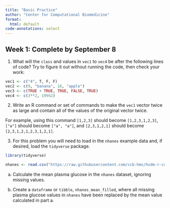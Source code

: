 ```yaml
---
title: "Basic Practice"
author: "Center for Computational Biomedicine"
format: 
  html: default
code-annotations: select
---
```


## Week 1: Complete by September 8

1. What will the `class` and values in `vec1` to `vec4` be after the following lines of code? Try to figure it out without running the code, then check your work:

```r
vec1 <- c("4", T, F, F)
vec2 <- c(9, "banana", 16, "apple")
vec3 <- c(TRUE + TRUE, TRUE, FALSE, TRUE)
vec4 <- c(3**2, 19%%2)
```

2. Write an R command or set of commands to make the `vec1` vector twice as large and contain all of the values of the original vector twice. 

For example, using this command `[1,2,3]` should become `[1,2,3,1,2,3]`, `["a"]` should become `["a", "a"]`, and `[2,3,1,2,1]` should become `[2,3,1,2,1,2,3,1,2,1]`.

3. For this problem you will need to load in the `nhanes` example data and, if desired, load the `tidyverse` package. 

```r
library(tidyverse)

nhanes <- read.csv("https://raw.githubusercontent.com/ccb-hms/hsdm-r-course/main/session-materials/session0/session0Data.csv")
``` 

a. Calculate the mean plasma glucose in the `nhanes` dataset, ignoring missing values. 

b. Create a `dataframe` or `tibble`, `nhanes_mean_filled`, where all missing plasma glucose values in `nhanes` have been replaced by the mean value calculated in part a. 

